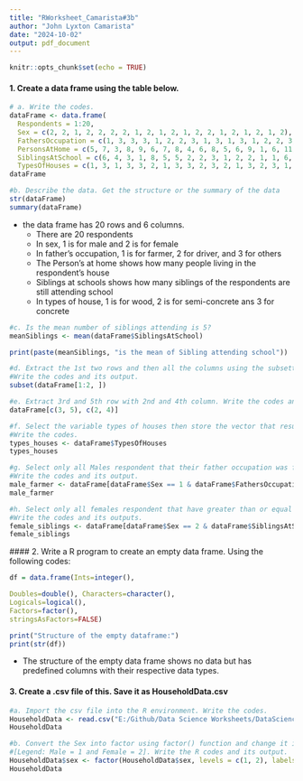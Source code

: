 ```yaml
---
title: "RWorksheet_Camarista#3b"
author: "John Lyxton Camarista"
date: "2024-10-02"
output: pdf_document
---
```


```r
knitr::opts_chunk$set(echo = TRUE)
```

#### 1. Create a data frame using the table below.
```r
# a. Write the codes.
dataFrame <- data.frame(
  Respondents = 1:20,
  Sex = c(2, 2, 1, 2, 2, 2, 2, 1, 2, 1, 2, 1, 2, 2, 1, 2, 1, 2, 1, 2),
  FathersOccupation = c(1, 3, 3, 3, 1, 2, 2, 3, 1, 3, 1, 3, 1, 2, 2, 3, 1, 3, 2, 1),
  PersonsAtHome = c(5, 7, 3, 8, 9, 6, 7, 8, 4, 6, 8, 5, 6, 9, 1, 6, 11, 7, 7, 6),
  SiblingsAtSchool = c(6, 4, 3, 1, 8, 5, 5, 2, 2, 3, 1, 2, 2, 1, 1, 6, 5, 1, 2, 2),
  TypesOfHouses = c(1, 3, 1, 3, 3, 2, 1, 3, 3, 2, 3, 2, 1, 3, 2, 3, 1, 3, 3, 2))
dataFrame
```
```r
#b. Describe the data. Get the structure or the summary of the data
str(dataFrame)  
summary(dataFrame)
```
  * the data frame has 20 rows and 6 columns.
    + There are 20 respondents
    + In sex, 1 is for male and 2 is for female
    + In father's occupation, 1 is for farmer, 2 for driver, and 3 for others
    + The Person's at home shows how many people living in the respondent's house
    + Siblings at schools shows how many siblings of the respondents are still attending school
    + In types of house, 1 is for wood, 2 is for semi-concrete ans 3 for concrete  
    
```r
#c. Is the mean number of siblings attending is 5?
meanSiblings <- mean(dataFrame$SiblingsAtSchool)

print(paste(meanSiblings, "is the mean of Sibling attending school"))
```
```r
#d. Extract the 1st two rows and then all the columns using the subsetting functions.
#Write the codes and its output.
subset(dataFrame[1:2, ])
```
```r
#e. Extract 3rd and 5th row with 2nd and 4th column. Write the codes and its result.
dataFrame[c(3, 5), c(2, 4)]
```
```r
#f. Select the variable types of houses then store the vector that results as types_houses.
#Write the codes.
types_houses <- dataFrame$TypesOfHouses
types_houses
```
```r
#g. Select only all Males respondent that their father occupation was farmer. 
#Write the codes and its output.
male_farmer <- dataFrame[dataFrame$Sex == 1 & dataFrame$FathersOccupation == 1, ]
male_farmer
```
```r
#h. Select only all females respondent that have greater than or equal to 5 number of siblings attending school. 
#Write the codes and its outputs.
female_siblings <- dataFrame[dataFrame$Sex == 2 & dataFrame$SiblingsAtSchool >= 5, ]
female_siblings
```
  #### 2. Write a R program to create an empty data frame. Using the following codes:
```r
df = data.frame(Ints=integer(),

Doubles=double(), Characters=character(),
Logicals=logical(),
Factors=factor(),
stringsAsFactors=FALSE)

print("Structure of the empty dataframe:")
print(str(df))
```
  * The structure of the empty data frame shows no data but has predefined columns with their respective data types.  
  
#### 3. Create a .csv file of this. Save it as HouseholdData.csv
  
```r
#a. Import the csv file into the R environment. Write the codes.
HouseholdData <- read.csv("E:/Github/Data Science Worksheets/DataScience_Worksheets_Camarista/Worksheet#3/HouseholdData.csv")
HouseholdData
```
```r
#b. Convert the Sex into factor using factor() function and change it into integer.
#[Legend: Male = 1 and Female = 2]. Write the R codes and its output.
HouseholdData$sex <- factor(HouseholdData$sex, levels = c(1, 2), labels = c("Male", "Female"))
HouseholdData
```
  
  
  
  
  
  
  
  
  
  
  
  
  
  
  
  
  
  
  
  
  
  
  
  
  
  
    

